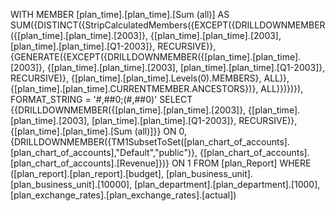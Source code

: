 WITH MEMBER [plan_time].[plan_time].[Sum (all)] AS SUM({DISTINCT({StripCalculatedMembers({EXCEPT({DRILLDOWNMEMBER({[plan_time].[plan_time].[2003]}, {[plan_time].[plan_time].[2003], [plan_time].[plan_time].[Q1-2003]}, RECURSIVE)}, {GENERATE({EXCEPT({DRILLDOWNMEMBER({[plan_time].[plan_time].[2003]}, {[plan_time].[plan_time].[2003], [plan_time].[plan_time].[Q1-2003]}, RECURSIVE)}, {[plan_time].[plan_time].Levels(0).MEMBERS}, ALL)}, {[plan_time].[plan_time].CURRENTMEMBER.ANCESTORS})}, ALL)})})}), FORMAT_STRING = '#,##0;(#,##0)' SELECT {{DRILLDOWNMEMBER({[plan_time].[plan_time].[2003]}, {[plan_time].[plan_time].[2003], [plan_time].[plan_time].[Q1-2003]}, RECURSIVE)}, {[plan_time].[plan_time].[Sum (all)]}} ON 0, {DRILLDOWNMEMBER({TM1SubsetToSet([plan_chart_of_accounts].[plan_chart_of_accounts],"Default","public")}, {[plan_chart_of_accounts].[plan_chart_of_accounts].[Revenue]})} ON 1 FROM [plan_Report] WHERE ([plan_report].[plan_report].[budget], [plan_business_unit].[plan_business_unit].[10000], [plan_department].[plan_department].[1000], [plan_exchange_rates].[plan_exchange_rates].[actual])